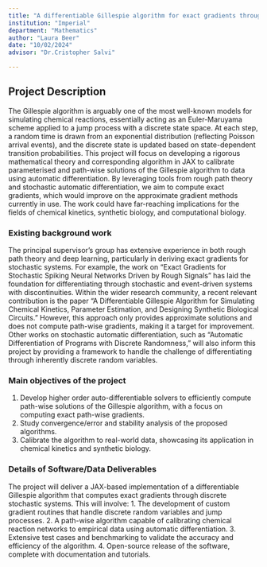 ```yaml
---
title: "A differentiable Gillespie algorithm for exact gradients through discrete stochastic systems"
institution: "Imperial"
department: "Mathematics"
author: "Laura Beer"
date: "10/02/2024"
advisor: "Dr.Cristopher Salvi"

---
```

## Project Description

 The Gillespie algorithm is arguably one of the most well-known models for simulating chemical reactions, essentially acting as an Euler-Maruyama scheme applied to a jump process with a discrete state space. At each step, a random time is drawn from an exponential distribution (reflecting Poisson arrival events), and the discrete state is updated based on state-dependent transition probabilities. This project will focus on developing a rigorous mathematical theory and corresponding algorithm in JAX to calibrate parameterised and path-wise solutions of the Gillespie algorithm to data using automatic differentiation. By leveraging tools from rough path theory and stochastic automatic differentiation, we aim to compute exact gradients, which would improve on the approximate gradient methods currently in use. The work could have far-reaching implications for the fields of chemical kinetics, synthetic biology, and computational biology.

### Existing background work

The principal supervisor's group has extensive experience in both rough path theory and deep learning, particularly in deriving exact gradients for stochastic systems. For example, the work on “Exact Gradients for Stochastic Spiking Neural Networks Driven by Rough Signals” has laid the foundation for differentiating through stochastic and event-driven systems with discontinuities. Within the wider research community, a recent relevant contribution is the paper “A Differentiable Gillespie Algorithm for Simulating Chemical Kinetics, Parameter Estimation, and Designing Synthetic Biological Circuits.” However, this approach only provides approximate solutions and does not compute path-wise gradients, making it a target for improvement. Other works on stochastic automatic differentiation, such as “Automatic Differentiation of Programs with Discrete Randomness,” will also inform this project by providing a framework to handle the challenge of differentiating through inherently discrete random variables.

### Main objectives of the project

1. Develop higher order auto-differentiable solvers to efficiently compute path-wise solutions of the Gillespie algorithm, with a focus on computing exact path-wise gradients.
3. Study convergence/error and stability analysis of the proposed algorithms.
4. Calibrate the algorithm to real-world data, showcasing its application in chemical kinetics and synthetic biology.

### Details of Software/Data Deliverables

The project will deliver a JAX-based implementation of a differentiable Gillespie algorithm that computes exact gradients through discrete stochastic systems. This will involve:
1. The development of custom gradient routines that handle discrete random variables and jump processes.
2. A path-wise algorithm capable of calibrating chemical reaction networks to empirical data using automatic differentiation.
3. Extensive test cases and benchmarking to validate the accuracy and efficiency of the algorithm.
4. Open-source release of the software, complete with documentation and tutorials.